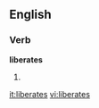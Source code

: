 
==English==

===Verb===
'''liberates'''

# {{third-person singular of|[[liberate]]}}

[[it:liberates]]
[[vi:liberates]]